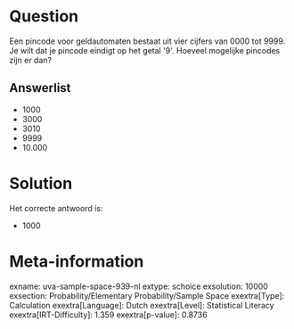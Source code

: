 Question
========

Een pincode voor geldautomaten bestaat uit vier cijfers van 0000 tot
9999. Je wilt dat je pincode eindigt op het getal \'9\'. Hoeveel
mogelijke pincodes zijn er dan?

Answerlist
----------

* 1000
* 3000
* 3010
* 9999
* 10.000

Solution
========

Het correcte antwoord is: 

* 1000

Meta-information
================
exname: uva-sample-space-939-nl
extype: schoice
exsolution: 10000
exsection: Probability/Elementary Probability/Sample Space
exextra[Type]: Calculation
exextra[Language]: Dutch
exextra[Level]: Statistical Literacy
exextra[IRT-Difficulty]: 1.359
exextra[p-value]: 0.8736
